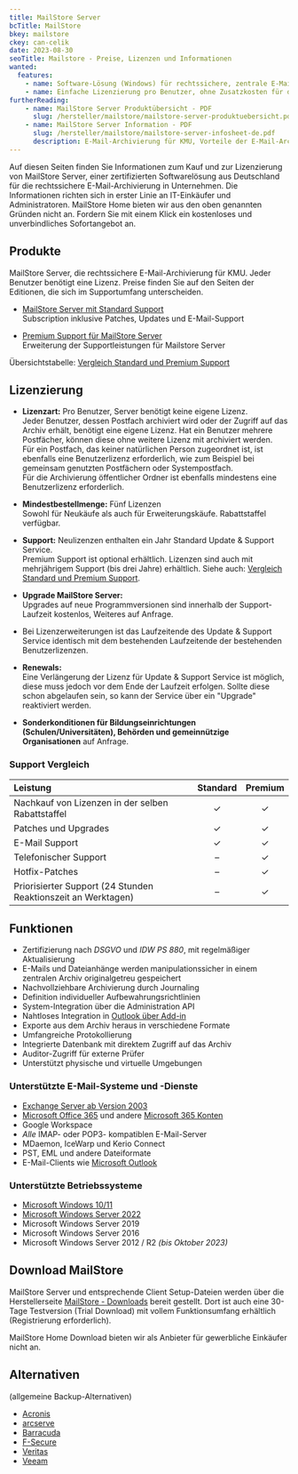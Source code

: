 ```yaml
---
title: MailStore Server
bcTitle: MailStore
bkey: mailstore
ckey: can-celik
date: 2023-08-30
seoTitle: Mailstore - Preise, Lizenzen und Informationen
wanted:
  features:
    - name: Software-Lösung (Windows) für rechtssichere, zentrale E-Mail-Archivierung
    - name: Einfache Lizenzierung pro Benutzer, ohne Zusatzkosten für die Serverlizenz
furtherReading:
    - name: MailStore Server Produktübersicht - PDF
      slug: /hersteller/mailstore/mailstore-server-produktuebersicht.pdf
    - name: MailStore Server Information - PDF
      slug: /hersteller/mailstore/mailstore-server-infosheet-de.pdf
      description: E-Mail-Archivierung für KMU, Vorteile der E-Mail-Archivierung, Rechtliche Sicherheit
---
```



<Intro>

  Auf diesen Seiten finden Sie Informationen zum Kauf und zur Lizenzierung von MailStore Server, einer zertifizierten Softwarelösung aus Deutschland für die rechtssichere E-Mail-Archivierung in Unternehmen. Die Informationen richten sich in erster Linie an IT-Einkäufer und Administratoren.
  MailStore Home bieten wir aus den oben genannten Gründen nicht an.
  Fordern Sie mit einem Klick ein kostenloses und unverbindliches Sofortangebot an.

</Intro>

<TOC />


## Produkte

<Info type="light">

MailStore Server, die rechtssichere E-Mail-Archivierung für KMU.
Jeder Benutzer benötigt eine Lizenz.
Preise finden Sie auf den Seiten der Editionen, die sich im Supportumfang unterscheiden.

</Info>

<ArrowList>

- [MailStore Server mit Standard Support](/hersteller/mailstore/standard/) <br />
  Subscription inklusive Patches, Updates und E-Mail-Support

- [Premium Support für MailStore Server](/hersteller/mailstore/premium/) <br />
  Erweiterung der Supportleistungen für Mailstore Server

</ArrowList>

Übersichtstabelle: [Vergleich Standard und Premium Support](#support-vergleich)


## Lizenzierung

<ArrowList>

- **Lizenzart:** Pro Benutzer, Server benötigt keine eigene Lizenz. <br />
  Jeder Benutzer, dessen Postfach archiviert wird oder der Zugriff auf das Archiv erhält, benötigt eine eigene Lizenz. Hat ein Benutzer mehrere Postfächer, können diese ohne weitere Lizenz mit archiviert werden. <br />
  Für ein Postfach, das keiner natürlichen Person zugeordnet ist, ist ebenfalls eine Benutzerlizenz erforderlich, wie zum Beispiel bei gemeinsam genutzten Postfächern oder Systempostfach. <br />
  Für die Archivierung öffentlicher Ordner ist ebenfalls mindestens eine Benutzerlizenz erforderlich.


- **Mindestbestellmenge:** Fünf Lizenzen  <br />
  Sowohl für Neukäufe als auch für Erweiterungskäufe. Rabattstaffel verfügbar.

- **Support:** Neulizenzen enthalten ein Jahr Standard Update & Support Service. <br />
  Premium Support ist optional erhältlich.
  Lizenzen sind auch mit mehrjährigem Support (bis drei Jahre) erhältlich.
  Siehe auch: [Vergleich Standard und Premium Support](#support-vergleich).

- **Upgrade MailStore Server:** <br />
  Upgrades auf neue Programmversionen sind innerhalb der Support-Laufzeit kostenlos, Weiteres auf Anfrage.

- Bei Lizenzerweiterungen ist das Laufzeitende des Update & Support Service identisch mit dem bestehenden Laufzeitende der bestehenden Benutzerlizenzen.

- **Renewals:** <br />
  Eine Verlängerung der Lizenz für Update & Support Service ist möglich, diese muss jedoch vor dem Ende der Laufzeit erfolgen. Sollte diese schon abgelaufen sein, so kann der Service über ein "Upgrade" reaktiviert werden.

- **Sonderkonditionen für Bildungseinrichtungen (Schulen/Universitäten), Behörden und gemeinnützige Organisationen** auf Anfrage.

</ArrowList>



### Support Vergleich

|Leistung|Standard|Premium|
|:---|:---:|:---:|
|Nachkauf von Lizenzen in der selben Rabattstaffel|✓|✓|
|Patches und Upgrades|✓|✓|
|E-Mail Support|✓|✓|
|Telefonischer Support|–|✓|
|Hotfix-Patches|–|✓|
|Priorisierter Support (24 Stunden Reaktionszeit an Werktagen)|–|✓|



<GetInTouch />


## Funktionen

<ArrowList>

- Zertifizierung nach *DSGVO* und *IDW PS 880*, mit regelmäßiger Aktualisierung
- E-Mails und Dateianhänge werden manipulationssicher in einem zentralen Archiv originalgetreu gespeichert
- Nachvollziehbare Archivierung durch Journaling
- Definition individueller Aufbewahrungsrichtlinien
- System-Integration über die Administration API
- Nahtloses Integration in [Outlook über Add-in](https://www.mailstore.com/de/produkte/mailstore-outlook-add-in/)
- Exporte aus dem Archiv heraus in verschiedene Formate
- Umfangreiche Protokollierung
- Integrierte Datenbank mit direktem Zugriff auf das Archiv
- Auditor-Zugriff für externe Prüfer
- Unterstützt physische und virtuelle Umgebungen

</ArrowList>


### Unterstützte E-Mail-Systeme und -Dienste

<ArrowList>

 - [Exchange Server ab Version 2003](/hersteller/microsoft/exchange/)
 - [Microsoft Office 365](/hersteller/microsoft/office-365/) und andere [Microsoft 365 Konten](/hersteller/microsoft/microsoft-365/)
 - Google Workspace
 - *Alle* IMAP- oder POP3- kompatiblen E-Mail-Server
 - MDaemon, IceWarp und Kerio Connect
 - PST, EML und andere Dateiformate
 - E-Mail-Clients wie [Microsoft Outlook](/hersteller/microsoft/office/einzelprodukte/outlook-2021/)

</ArrowList>

### Unterstützte Betriebssysteme

- [Microsoft Windows 10/11](/hersteller/microsoft/windows/)
- [Microsoft Windows Server 2022](/hersteller/microsoft/windows-server/)
- Microsoft Windows Server 2019
- Microsoft Windows Server 2016
- Microsoft Windows Server 2012 / R2 *(bis Oktober 2023)*

## Download MailStore

MailStore Server und entsprechende Client Setup-Dateien werden über die Herstellerseite [MailStore - Downloads](https://www.mailstore.com/de/support/downloads-ressourcen/) bereit gestellt.
Dort ist auch eine 30-Tage Testversion (Trial Download) mit vollem Funktionsumfang erhältlich (Registrierung erforderlich).

MailStore Home Download bieten wir als Anbieter für gewerbliche Einkäufer nicht an.


## Alternativen

(allgemeine Backup-Alternativen)

<ArrowList>

 - [Acronis](/hersteller/acronis/)
 - [arcserve](/hersteller/arcserve/)
 - [Barracuda](/hersteller/barracuda-networks/)
 - [F-Secure](/hersteller/f-secure/)
 - [Veritas](/hersteller/veritas/)
 - [Veeam](/hersteller/veeam/)

</ArrowList>
